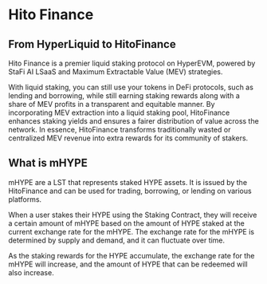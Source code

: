 # Hito Finance

## From HyperLiquid to HitoFinance

Hito Finance is a premier liquid staking protocol on HyperEVM, powered by StaFi AI LSaaS and Maximum Extractable Value (MEV) strategies.

With liquid staking, you can still use your tokens in DeFi protocols, such as lending and borrowing, while still earning staking rewards along with a share of MEV profits in a transparent and equitable manner. By incorporating MEV extraction into a liquid staking pool, HitoFinance enhances staking yields and ensures a fairer distribution of value across the network. In essence, HitoFinance transforms traditionally wasted or centralized MEV revenue into extra rewards for its community of stakers.

## What is mHYPE

mHYPE are a LST that represents staked HYPE assets. It is issued by the HitoFinance and can be used for trading, borrowing, or lending on various platforms.

When a user stakes their HYPE using the Staking Contract, they will receive a certain amount of mHYPE based on the amount of HYPE staked at the current exchange rate for the mHYPE. The exchange rate for the mHYPE is determined by supply and demand, and it can fluctuate over time.

As the staking rewards for the HYPE accumulate, the exchange rate for the mHYPE will increase, and the amount of HYPE that can be redeemed will also increase.

